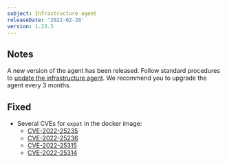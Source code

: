 ```yaml
---
subject: Infrastructure agent
releaseDate: '2022-02-28'
version: 1.23.3
---
```


## Notes

A new version of the agent has been released. Follow standard procedures to [update the infrastructure agent](/docs/infrastructure/install-configure-manage-infrastructure/update-or-uninstall/update-infrastructure-agent).
We recommend you to upgrade the agent every 3 months.

## Fixed

* Several CVEs for `expat` in the docker image:
  * [CVE-2022-25235](https://avd.aquasec.com/nvd/cve-2022-25235)
  * [CVE-2022-25236](https://avd.aquasec.com/nvd/cve-2022-25236)
  * [CVE-2022-25315](https://avd.aquasec.com/nvd/cve-2022-25315)
  * [CVE-2022-25314](https://avd.aquasec.com/nvd/cve-2022-25314)
